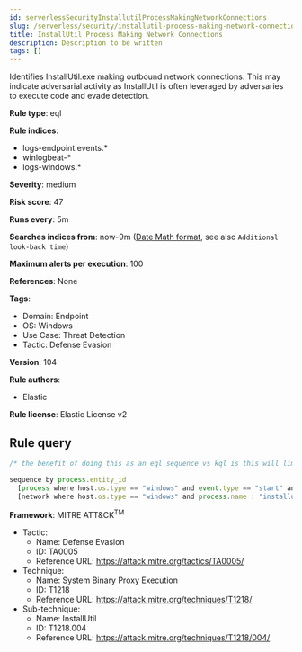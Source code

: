 ```yaml
---
id: serverlessSecurityInstallutilProcessMakingNetworkConnections
slug: /serverless/security/installutil-process-making-network-connections
title: InstallUtil Process Making Network Connections
description: Description to be written
tags: []
---
```


<div id="installutil-process-making-network-connections"></div>

Identifies InstallUtil.exe making outbound network connections. This may indicate adversarial activity as InstallUtil is often leveraged by adversaries to execute code and evade detection.

**Rule type**: eql

**Rule indices**: 

* logs-endpoint.events.*
* winlogbeat-*
* logs-windows.*

**Severity**: medium

**Risk score**: 47

**Runs every**: 5m

**Searches indices from**: now-9m ([Date Math format](((ref))/common-options.html#date-math), see also <DocLink id="serverlessSecurityRulesUiCreate" section="set-the-rules-schedule">`Additional look-back time`</DocLink>)

**Maximum alerts per execution**: 100

**References**: None

**Tags**: 

* Domain: Endpoint
* OS: Windows
* Use Case: Threat Detection
* Tactic: Defense Evasion

**Version**: 104

**Rule authors**: 

* Elastic

**Rule license**: Elastic License v2

## Rule query

```js
/* the benefit of doing this as an eql sequence vs kql is this will limit to alerting only on the first network connection */

sequence by process.entity_id
  [process where host.os.type == "windows" and event.type == "start" and process.name : "installutil.exe"]
  [network where host.os.type == "windows" and process.name : "installutil.exe" and network.direction : ("outgoing", "egress")]

```

**Framework**: MITRE ATT&CK<sup>TM</sup>

* Tactic:
    * Name: Defense Evasion
    * ID: TA0005
    * Reference URL: https://attack.mitre.org/tactics/TA0005/
* Technique:
    * Name: System Binary Proxy Execution
    * ID: T1218
    * Reference URL: https://attack.mitre.org/techniques/T1218/
* Sub-technique:
    * Name: InstallUtil
    * ID: T1218.004
    * Reference URL: https://attack.mitre.org/techniques/T1218/004/

